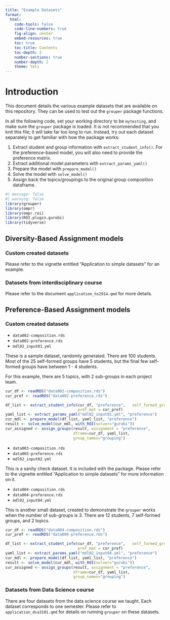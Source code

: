 ```yaml
---
title: "Example Datasets"
format: 
  html: 
    code-tools: false
    code-line-numbers: true
    fig-align: center
    embed-resources: true
    toc: true
    toc-title: Contents
    toc-depth: 2
    number-sections: true
    number-depth: 2
    theme: Yeti
---
```


# Introduction

This document details the various example datasets that are available on this 
repository. They can be used to test out the `grouper` package functions.

In all the following code, set your working directory to be `mytesting`, and 
make sure the `grouper` package is loaded. It is not recommended that you knit 
this file; it will take far too long to run. Instead, try out each dataset 
separately to get familiar with how the package works:

1. Extract student and group information with `extract_student_info()`. For the 
   preference-based model, you will also need to provide the preference matrix.
2. Extract additional model parameters with `extract_params_yaml()`
3. Prepare the model with `prepare_model()`
4. Solve the model with `solve_model()`
5. Assign back the topics/groupings to the original group composition dataframe.

```r
#| message: false
#| warning: false
library(grouper)
library(ompr)
library(ompr.roi)
library(ROI.plugin.gurobi)
library(tidyverse)
```


## Diversity-Based Assignment models

### Custom created datasets

Please refer to the vignette entitled "Application to simple datasets" for 
an example.

### Datasets from interdisciplinary course

Please refer to the document `application_hs2914.qmd` for more details.

## Preference-Based Assignment models

### Custom created datasets

*   `data002-composition.rds`
*   `data002-preference.rds`
*   `mdl02_input01.yml`

These is a sample dataset, randomly generated. There are 100 students. Most of
the 25 self-formed groups have 5 students, but the final few self-formed groups
have between 1 - 4 students.

For this example, there are 5 topics, with 2 sub-groups in each project team.

```r
cur_df <- readRDS("data002-composition.rds")
cur_pref <- readRDS("data002-preference.rds")

df_list <- extract_student_info(cur_df, "preference",   self_formed_groups = 2,  
                                pref_mat = cur_pref)
yaml_list <- extract_params_yaml("mdl02_input01.yml", "preference")
cur_mdl <- prepare_model(df_list, yaml_list, "preference")
result <- solve_model(cur_mdl, with_ROI(solver="gurobi"))
cur_assigned <- assign_groups(result, assignment = "preference",   
                              dframe=cur_df, yaml_list,  
                              group_names="grouping")
```


*   `data003-composition.rds`
*   `data003-preference.rds`
*   `mdl02_input02.yml`

This is a sanity check dataset. It is included with the package. Please refer 
to the vignette entitled "Application to simple datasets" for more information 
on it.

*   `data004-composition.rds`
*   `data004-preference.rds`
*   `mdl02_input04.yml`

This is another small dataset, created to demonstrate the `grouper` works when 
the number of sub-groups is 3. There are 12 students, 7 self-formed groups, and 
2 topics.

```r
cur_df <- readRDS("data004-composition.rds")
cur_pref <- readRDS("data004-preference.rds")

df_list <- extract_student_info(cur_df, "preference",   self_formed_groups = 2,  
                                pref_mat = cur_pref)
yaml_list <- extract_params_yaml("mdl02_input04.yml", "preference")
cur_mdl <- prepare_model(df_list, yaml_list, "preference")
result <- solve_model(cur_mdl, with_ROI(solver="gurobi"))
cur_assigned <- assign_groups(result, assignment = "preference",   
                              dframe=cur_df, yaml_list,  
                              group_names="grouping")
```

### Datasets from Data Science course

There are four datasets from the data science course we taught. Each dataset
corresponds to one semester. Please refer to `application_dsa3101.qmd` for details 
on running `grouper` on these datasets.

